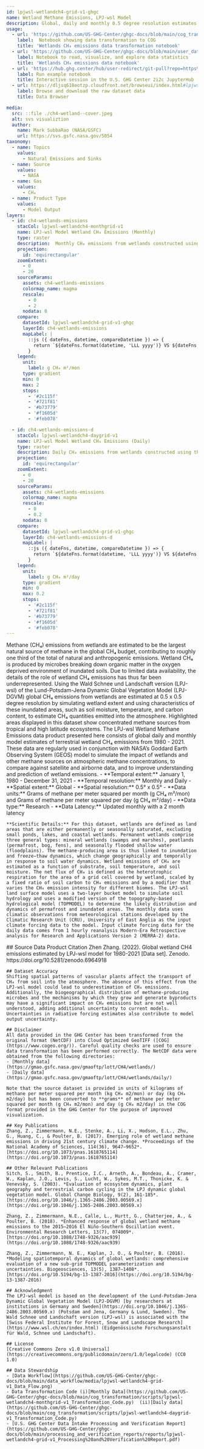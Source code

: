 ```yaml
---
id: lpjwsl-wetlandch4-grid-v1-ghgc
name: Wetland Methane Emissions, LPJ-wsl Model
description: Global, daily and monthly 0.5 degree resolution estimates of wetland methane emissions from the LPJ-wsl model, version 1
usage:
  - url: 'https://github.com/US-GHG-Center/ghgc-docs/blob/main/cog_transformation/scripts/lpjwsl-wetlandch4-monthgrid-v1_Transformation_Code.py'
    label:  Notebook showing data transformation to COG
    title: 'Wetlands CH₄ emissions data transformation notebook'
  - url: 'https://github.com/US-GHG-Center/ghgc-docs/blob/main/user_data_notebooks/lpjwsl-wetlandch4-grid-v1_User_Notebook.ipynb'
    label: Notebook to read, visualize, and explore data statistics
    title: 'Wetlands CH₄ emissions data notebook'
  - url: 'https://hub.ghg.center/hub/user-redirect/git-pull?repo=https%3A%2F%2Fgithub.com%2FUS-GHG-Center%2Fghgc-docs&urlpath=tree%2Fghgc-docs%2Fuser_data_notebooks%2Flpjwsl-wetlandch4-grid-v1_User_Notebook.ipynb&branch=main'
    label: Run example notebook
    title: Interactive session in the U.S. GHG Center 2i2c JupyterHub (requires account)
  - url: https://dljsq618eotzp.cloudfront.net/browseui/index.html#lpjwsl-wetlandch4-monthgrid-v1
    label: Browse and download the raw dataset data
    title: Data Browser

media:
  src: ::file ./ch4-wetland--cover.jpeg
  alt: svs visualiztion
  author:
    name: Mark SubbaRao (NASA/GSFC)
    url: https://svs.gsfc.nasa.gov/5054
taxonomy:
  - name: Topics
    values:
      - Natural Emissions and Sinks
  - name: Source
    values:
      - NASA
  - name: Gas
    values:
      - CH₄
  - name: Product Type
    values:
      - Model Output
layers:
  - id: ch4-wetlands-emissions
    stacCol: lpjwsl-wetlandch4-monthgrid-v1
    name: LPJ-wsl Model Wetland CH₄ Emissions (Monthly)
    type: raster
    description:  Monthly CH₄ emissions from wetlands constructed using the LPJ-wsl model
    projection:
      id: 'equirectangular'
    zoomExtent:
      - 0
      - 20
    sourceParams:
      assets: ch4-wetlands-emissions
      colormap_name: magma
      rescale:
        - 0
        - 2
      nodata: 0
    compare:
      datasetId: lpjwsl-wetlandch4-grid-v1-ghgc
      layerId: ch4-wetlands-emissions
      mapLabel: |
        ::js ({ dateFns, datetime, compareDatetime }) => {
          return `${dateFns.format(datetime, 'LLL yyyy')} VS ${dateFns.format(compareDatetime, 'LLL yyyy')}`;
        }
    legend:
      unit:
        label: g CH₄ m²/mon
      type: gradient
      min: 0
      max: 2
      stops:
        - '#2c115f'
        - '#721f81'
        - '#b73779'
        - '#f1605d'
        - '#feb078'

  - id: ch4-wetlands-emissions-d
    stacCol: lpjwsl-wetlandch4-daygrid-v1
    name: LPJ-wsl Model Wetland CH₄ Emissions (Daily)
    type: raster
    description: Daily CH₄ emissions from wetlands constructed using the LPJ-wsl model
    projection:
      id: 'equirectangular'
    zoomExtent:
      - 0
      - 20
    sourceParams:
      assets: ch4-wetlands-emissions
      colormap_name: magma
      rescale:
        - 0
        - 0.2
      nodata: 0
    compare:
      datasetId: lpjwsl-wetlandch4-grid-v1-ghgc
      layerId: ch4-wetlands-emissions-d
      mapLabel: |
        ::js ({ dateFns, datetime, compareDatetime }) => {
          return `${dateFns.format(datetime, 'LLL yyyy')} VS ${dateFns.format(compareDatetime, 'LLL yyyy')}`;
        }
    legend:
      unit:
        label: g CH₄ m²/day
      type: gradient
      min: 0
      max: 0.2
      stops:
        - '#2c115f'
        - '#721f81'
        - '#b73779'
        - '#f1605d'
        - '#feb078'     
---
```


<Block type='wide'>
  <Prose>
    Methane (CH₄) emissions from wetlands are estimated to be the largest natural source of methane in the global CH₄ budget, contributing to roughly one third of the total of natural and anthropogenic emissions. Wetland CH₄ is produced by microbes breaking down organic matter in the oxygen deprived environment of inundated soils. Due to limited data availability, the details of the role of wetland CH₄ emissions has thus far been underrepresented. Using the Wald Schnee und Landschaft version (LPJ-wsl) of the Lund-Potsdam-Jena Dynamic Global Vegetation Model (LPJ-DGVM) global CH₄ emissions from wetlands are estimated at 0.5 x 0.5 degree resolution by simulating wetland extent and using characteristics of these inundated areas, such as soil moisture, temperature, and carbon content, to estimate CH₄ quantities emitted into the atmosphere. Highlighted areas displayed in this dataset show concentrated methane sources from tropical and high latitude ecosystems. The LPJ-wsl Wetland Methane Emissions data product presented here consists of global daily and monthly model estimates of terrestrial wetland CH₄ emissions from 1980 - 2021. These data are regularly used in conjunction with NASA’s Goddard Earth Observing System (GEOS) model to simulate the impact of wetlands and other methane sources on atmospheric methane concentrations, to compare against satellite and airborne data, and to improve understanding and prediction of wetland emissions.  
    - **Temporal extent:** January 1, 1980 - December 31, 2021 
    - **Temporal resolution:** Monthly and Daily      
    - **Spatial extent:** Global    
    - **Spatial resolution:** 0.5° x 0.5°   
    - **Data units:** Grams of methane per meter squared per month (g CH₄ m²/mon) and Grams of methane per meter squared per day (g CH₄ m²/day)       
    - **Data type:** Research
    - **Data Latency:** Updated monthly with a 2 month latency


    **Scientific Details:** For this dataset, wetlands are defined as land areas that are either permanently or seasonally saturated, excluding small ponds, lakes, and coastal wetlands. Permanent wetlands comprise three general types: mineral wetlands (swamps and marshes), peatlands (permafrost, bog, fens), and seasonally flooded shallow water (floodplains). The methane-producing area is thus linked to inundation and freeze−thaw dynamics, which change geographically and temporally in response to soil water dynamics. Wetland emissions of CH₄ are estimated as a function of substrate, soil temperature, and soil moisture. The net flux of CH₄ is defined as the heterotrophic respiration for the area of a grid cell covered by wetland, scaled by a fixed ratio of soil carbon to CH₄ emissions and by a modifier that varies the CH₄ emission intensity for different biomes. The LPJ-wsl land surface model uses a two-layer bucket model to simulate soil hydrology and uses a modified version of the topography-based hydrological model (TOPMODEL) to determine the likely distribution and dynamics of permafrost and inundated areas. The monthly data uses climatic observations from meteorological stations developed by the Climatic Research Unit (CRU), University of East Anglia as the input climate forcing data to the model. Input climate forcing data for the daily data comes from 1 hourly reanalysis Modern-Era Retrospective analysis for Research and Applications Version 2 (MERRA-2) data. 
  </Prose>
</Block>
<Block>
  <Prose>
    ## Source Data Product Citation
    Zhen Zhang. (2022). Global wetland CH4 emissions estimated by LPJ-wsl model for 1980-2021 [Data set]. Zenodo. https://doi.org/10.5281/zenodo.6964918 

    ## Dataset Accuracy
    Shifting spatial patterns of vascular plants affect the transport of CH₄ from soil into the atmosphere. The absence of this effect from the LPJ-wsl model could lead to underestimation of CH₄ emissions. Additionally, the biogeographical distribution of methane-producing microbes and the mechanisms by which they grow and generate byproducts may have a significant impact on CH₄ emissions but are not well understood, adding additional uncertainty to current models. Uncertainties in radiative forcing estimates also contribute to model output uncertainty.  

    ## Disclaimer
    All data provided in the GHG Center has been transformed from the original format (NetCDF) into Cloud Optimized GeoTIFF ([COG](https://www.cogeo.org/)). Careful quality checks are used to ensure data transformation has been performed correctly. The NetCDF data were obtained from the following directories:
    - [Monthly data](https://gmao.gsfc.nasa.gov/gmaoftp/lott/CH4/wetlands/) 
    - [Daily data](https://gmao.gsfc.nasa.gov/gmaoftp/lott/CH4/wetlands/daily/)  

    Note that the source dataset is provided in units of kilograms of methane per meter squared per month (kg CH₄ m2/mon) or day (kg CH₄ m2/day) but has been converted to **grams** of methane per meter squared per month (g CH₄ m2/mon) and day (g CH₄ m2/day) in the COG format provided in the GHG Center for the purpose of improved visualization.     
    
    ## Key Publications
    Zhang, Z., Zimmermann, N.E., Stenke, A., Li, X., Hodson, E.L., Zhu, G., Huang, C., & Poulter, B. (2017). Emerging role of wetland methane emissions in driving 21st century climate change. *Proceedings of the National Academy of Sciences, 114(36), 9647–9652*. [https://doi.org/10.1073/pnas.1618765114](https://doi.org/10.1073/pnas.1618765114)

    ## Other Relevant Publications
    Sitch, S., Smith, B., Prentice, I.C., Arneth, A., Bondeau, A., Cramer, W., Kaplan, J.O., Levis, S., Lucht, W., Sykes, M.T., Thonicke, K. & Venevsky, S. (2003). *Evaluation of ecosystem dynamics, plant geography and terrestrial carbon cycling in the LPJ dynamic global vegetation model. Global Change Biology, 9(2), 161-185*. [https://doi.org/10.1046/j.1365-2486.2003.00569.x](https://doi.org/10.1046/j.1365-2486.2003.00569.x)

    Zhang, Z., Zimmermann, N.E., Calle, L., Hurtt, G., Chatterjee, A., & Poulter, B. (2018). *Enhanced response of global wetland methane emissions to the 2015–2016 El Niño-Southern Oscillation event. Environmental Research Letters, 13(7), 074009*. [https://doi.org/10.1088/1748-9326/aac939](https://doi.org/10.1088/1748-9326/aac939)

    Zhang, Z., Zimmermann, N. E., Kaplan, J. O., & Poulter, B. (2016). *Modeling spatiotemporal dynamics of global wetlands: comprehensive evaluation of a new sub-grid TOPMODEL parameterization and uncertainties. Biogeosciences, 13(5), 1387–1408*. [https://doi.org/10.5194/bg-13-1387-2016](https://doi.org/10.5194/bg-13-1387-2016)
    
    ## Acknowledgment
    The LPJ-wsl model is based on the development of the Lund-Potsdam-Jena Dynamic Global Vegetation Model (LPJ-DGVM) [by researchers at institutions in Germany and Sweden](https://doi.org/10.1046/j.1365-2486.2003.00569.x) (Potsdam and Jena, Germany & Lund, Sweden). The Wald Schnee und Landschaft version (LPJ-wsl) is associated with the [Swiss Federal Institute for Forest, Snow and Landscape Research](https://www.wsl.ch/en/index.html) (Eidgenössische Forschungsanstalt für Wald, Schnee und Landschaft).    
    
    ## License
    [Creative Commons Zero v1.0 Universal](https://creativecommons.org/publicdomain/zero/1.0/legalcode) (CC0 1.0)   

    ## Data Stewardship
    - [Data Workflow](https://github.com/US-GHG-Center/ghgc-docs/blob/main/data_workflow/media/lpjwsl-wetlandch4-grid-v1_Data_Flow.png)
    - Data Transformation Code (i)[Monthly Data](https://github.com/US-GHG-Center/ghgc-docs/blob/main/cog_transformation/scripts/lpjwsl-wetlandch4-monthgrid-v1_Transformation_Code.py)  (ii)[Daily data](https://github.com/US-GHG-Center/ghgc-docs/blob/main/cog_transformation/scripts/lpjwsl-wetlandch4-daygrid-v1_Transformation_Code.py)
    - [U.S. GHG Center Data Intake Processing and Verification Report](https://github.com/US-GHG-Center/ghgc-docs/blob/main/processing_and_verification_reports/reports/lpjwsl-wetlandch4-grid-v1_Processing%20and%20Verification%20Report.pdf)

  </Prose>
</Block>
